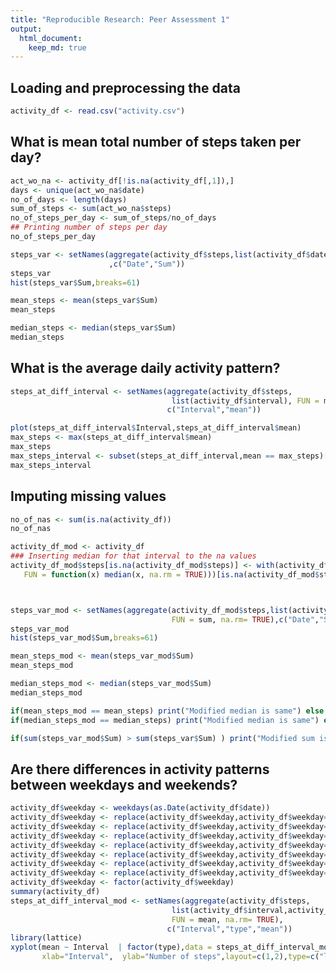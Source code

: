 ---
title: "Reproducible Research: Peer Assessment 1"
output: 
  html_document:
    keep_md: true
---


## Loading and preprocessing the data
```{r loading}
activity_df <- read.csv("activity.csv")
```

## What is mean total number of steps taken per day?
```{r mean_total_number_of_steps_taken_per_day}
act_wo_na <- activity_df[!is.na(activity_df[,1]),]
days <- unique(act_wo_na$date)
no_of_days <- length(days)
sum_of_steps <- sum(act_wo_na$steps)
no_of_steps_per_day <- sum_of_steps/no_of_days
## Printing number of steps per day
no_of_steps_per_day

steps_var <- setNames(aggregate(activity_df$steps,list(activity_df$date), FUN = sum, na.rm= TRUE)
                      ,c("Date","Sum"))
steps_var
hist(steps_var$Sum,breaks=61)

mean_steps <- mean(steps_var$Sum)
mean_steps

median_steps <- median(steps_var$Sum)
median_steps


```


## What is the average daily activity pattern?
```{r}
steps_at_diff_interval <- setNames(aggregate(activity_df$steps,
                                    list(activity_df$interval), FUN = mean, na.rm= TRUE),
                                   c("Interval","mean"))

plot(steps_at_diff_interval$Interval,steps_at_diff_interval$mean)
max_steps <- max(steps_at_diff_interval$mean)
max_steps
max_steps_interval <- subset(steps_at_diff_interval,mean == max_steps)[1,1]
max_steps_interval
```

## Imputing missing values

```{r}
no_of_nas <- sum(is.na(activity_df))
no_of_nas

activity_df_mod <- activity_df
### Inserting median for that interval to the na values
activity_df_mod$steps[is.na(activity_df_mod$steps)] <- with(activity_df_mod, ave(steps, interval, 
   FUN = function(x) median(x, na.rm = TRUE)))[is.na(activity_df_mod$steps)]



steps_var_mod <- setNames(aggregate(activity_df_mod$steps,list(activity_df_mod$date), 
                                    FUN = sum, na.rm= TRUE),c("Date","Sum"))
steps_var_mod
hist(steps_var_mod$Sum,breaks=61)

mean_steps_mod <- mean(steps_var_mod$Sum)
mean_steps_mod

median_steps_mod <- median(steps_var_mod$Sum)
median_steps_mod

if(mean_steps_mod == mean_steps) print("Modified median is same") else print("Not equal")
if(median_steps_mod == median_steps) print("Modified median is same") else print("Not equal")

if(sum(steps_var_mod$Sum) > sum(steps_var$Sum) ) print("Modified sum is greater ") else print("Lesser or equal")
```

## Are there differences in activity patterns between weekdays and weekends?
```{r}
activity_df$weekday <- weekdays(as.Date(activity_df$date))
activity_df$weekday <- replace(activity_df$weekday,activity_df$weekday=="Monday","weekday")
activity_df$weekday <- replace(activity_df$weekday,activity_df$weekday=="Tuesday","weekday")
activity_df$weekday <- replace(activity_df$weekday,activity_df$weekday=="Wednesday","weekday")
activity_df$weekday <- replace(activity_df$weekday,activity_df$weekday=="Thursday","weekday")
activity_df$weekday <- replace(activity_df$weekday,activity_df$weekday=="Friday","weekday")
activity_df$weekday <- replace(activity_df$weekday,activity_df$weekday=="Saturday","weekend")
activity_df$weekday <- replace(activity_df$weekday,activity_df$weekday=="Sunday","weekend")
activity_df$weekday <- factor(activity_df$weekday)
summary(activity_df)
steps_at_diff_interval_mod <- setNames(aggregate(activity_df$steps,
                                    list(activity_df$interval,activity_df$weekday), 
                                    FUN = mean, na.rm= TRUE),
                                   c("Interval","type","mean"))
library(lattice)
xyplot(mean ~ Interval  | factor(type),data = steps_at_diff_interval_mod, 
       xlab="Interval",  ylab="Number of steps",layout=c(1,2),type=c("l"))
```
